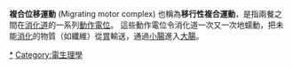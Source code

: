 '''複合位移運動''' (Migrating motor complex) 也稱為'''移行性複合運動'''，是指兩餐之間在[[消化道|消化道]]的一系列[[動作電位|動作電位]]。 這些動作電位令消化道一次又一次地蠕動，把未能[[消化|消化]]的物質（如纖維）從[[胃|胃]]輸送，通過[[小腸|小腸]]進入[[大腸|大腸]]。

{{胃肠道生理学}}
{{醫學小作品}}

[[Category:消化系统|*]]
[[Category:電生理學|Category:電生理學]]